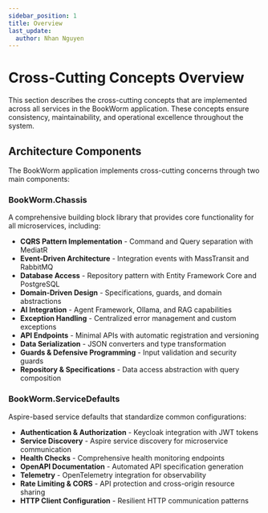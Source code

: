 ```yaml
---
sidebar_position: 1
title: Overview
last_update:
  author: Nhan Nguyen
---
```


# Cross-Cutting Concepts Overview

This section describes the cross-cutting concepts that are implemented across all services in the BookWorm application. These concepts ensure consistency, maintainability, and operational excellence throughout the system.

## Architecture Components

The BookWorm application implements cross-cutting concerns through two main components:

### BookWorm.Chassis
A comprehensive building block library that provides core functionality for all microservices, including:
- **CQRS Pattern Implementation** - Command and Query separation with MediatR
- **Event-Driven Architecture** - Integration events with MassTransit and RabbitMQ
- **Database Access** - Repository pattern with Entity Framework Core and PostgreSQL
- **Domain-Driven Design** - Specifications, guards, and domain abstractions
- **AI Integration** - Agent Framework, Ollama, and RAG capabilities
- **Exception Handling** - Centralized error management and custom exceptions
- **API Endpoints** - Minimal APIs with automatic registration and versioning
- **Data Serialization** - JSON converters and type transformation
- **Guards & Defensive Programming** - Input validation and security guards
- **Repository & Specifications** - Data access abstraction with query composition

### BookWorm.ServiceDefaults
Aspire-based service defaults that standardize common configurations:
- **Authentication & Authorization** - Keycloak integration with JWT tokens
- **Service Discovery** - Aspire service discovery for microservice communication
- **Health Checks** - Comprehensive health monitoring endpoints
- **OpenAPI Documentation** - Automated API specification generation
- **Telemetry** - OpenTelemetry integration for observability
- **Rate Limiting & CORS** - API protection and cross-origin resource sharing
- **HTTP Client Configuration** - Resilient HTTP communication patterns
